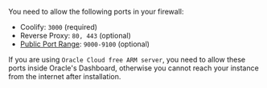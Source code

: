 You need to allow the following ports in your firewall:

- Coolify: `3000` (required)
- Reverse Proxy: `80, 443` (optional)
- [Public Port Range](./settings.md#public-port-range): `9000-9100` (optional) 

<Warning>

If you are using `Oracle Cloud free ARM server`, you need to allow these ports inside Oracle's Dashboard, otherwise you cannot reach your instance from the internet after installation.
</Warning>